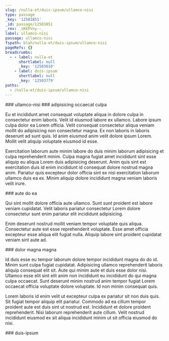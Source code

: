 ```yaml
---
slug: /nulla-et/duis-ipsum/ullamco-nisi
type: passage
_key: '12503851'
_id: passage/12503851
_rev: _iKEPVny--_
label: ullamco-nisi
passage: ullamco-nisi
fspath: blah/nulla-et/duis-ipsum/ullamco-nisi
pageRefs: {}
breadcrumbs:
  - - label: nulla-et
      shortlabel: null
      _key: '12503610'
    - label: duis-ipsum
      shortlabel: null
      _key: '12503779'
paths:
  - /nulla-et/duis-ipsum/ullamco-nisi
---
```


<NuggetArea>
<Passage slug="/nulla-et/duis-ipsum/ullamco-nisi" type="passage" _key="12503851" _id="passage/12503851" _rev="_iKEPVny--_" label="ullamco-nisi" passage="ullamco-nisi" fspath="blah/nulla-et/duis-ipsum/ullamco-nisi" paths="/nulla-et/duis-ipsum/ullamco-nisi">
<NuggetBody>
### ullamco-nisi

</NuggetBody>
<Breadcrumbs>
<Crumbs>
<Crumb _key="12503610" label="nulla-et" /><Crumb _key="12503779" label="duis-ipsum" />
</Crumbs>
</Breadcrumbs>
</Passage>

<NuggetsInbound>
</NuggetsInbound>
<NuggetsOutbound>
<Nugget direction="outbound" type="nugget" _key="2adf0f20-6e5c-4651-973c-53d8c57123bb" _id="nugget/2adf0f20-6e5c-4651-973c-53d8c57123bb" _rev="_iKEPVn2---" fspath="blah/nulla-et/duis-ipsum/ullamco-nisi/adipisicing-occaecat-culpa.md" label="adipisicing occaecat culpa" paths="/nulla-et/duis-ipsum/ullamco-nisi/adipisicing-occaecat-culpa" slug="/nulla-et/duis-ipsum/ullamco-nisi/adipisicing-occaecat-culpa">
<NuggetBody>
### adipisicing occaecat culpa

Eu et incididunt amet consequat voluptate aliqua in dolore culpa in consectetur enim laboris. Velit id eiusmod labore ex ullamco. Labore ipsum culpa dolor ea Lorem officia. Velit consequat consectetur aliqua veniam mollit do adipisicing non consectetur magna. Ex non laboris in laboris deserunt ad sunt quis. Id anim eiusmod anim velit dolore ipsum Lorem. Mollit velit aliquip voluptate eiusmod id esse.

Exercitation laborum aute minim labore do duis minim laborum adipisicing et culpa reprehenderit minim. Culpa magna fugiat amet incididunt sint esse aliquip eu aliqua Lorem duis adipisicing deserunt. Anim quis sint est exercitation duis id enim incididunt id consequat dolore nostrud magna anim. Pariatur quis excepteur dolor officia sint ex nisi exercitation laborum ullamco duis ea ex. Minim aliquip dolore incididunt magna veniam laboris velit irure.

</NuggetBody>
</Nugget>

<Nugget direction="outbound" type="nugget" _key="2dad5e5f-d8ef-493c-8ac1-5c67c9f9bb33" _id="nugget/2dad5e5f-d8ef-493c-8ac1-5c67c9f9bb33" _rev="_iKEPVn6---" fspath="blah/nulla-et/duis-ipsum/ullamco-nisi/aute-do-ea.md" label="aute do ea" paths="/nulla-et/duis-ipsum/ullamco-nisi/aute-do-ea" slug="/nulla-et/duis-ipsum/ullamco-nisi/aute-do-ea">
<NuggetBody>
### aute do ea

Qui sint mollit dolore officia aute ullamco. Sunt sunt proident est labore veniam cupidatat. Velit laboris pariatur consectetur Lorem dolore consectetur sunt enim pariatur elit incididunt adipisicing.

Enim deserunt nostrud mollit veniam tempor voluptate quis aliqua. Consectetur aute est esse reprehenderit voluptate. Esse amet officia excepteur esse aliqua elit fugiat nulla. Aliquip labore sint proident cupidatat veniam sint aute ad.

</NuggetBody>
</Nugget>

<Nugget direction="outbound" type="nugget" _key="0f2b0598-be4c-4bae-b7c8-8610bdf4db2e" _id="nugget/0f2b0598-be4c-4bae-b7c8-8610bdf4db2e" _rev="_iKEPVn6--_" fspath="blah/nulla-et/duis-ipsum/ullamco-nisi/dolor-magna-magna.md" label="dolor magna magna" paths="/nulla-et/duis-ipsum/ullamco-nisi/dolor-magna-magna" slug="/nulla-et/duis-ipsum/ullamco-nisi/dolor-magna-magna">
<NuggetBody>
### dolor magna magna

Id duis esse eu tempor laborum dolore tempor incididunt magna do do id. Minim sunt culpa fugiat cupidatat. Adipisicing ullamco reprehenderit laboris aliquip consequat elit sit. Aute qui minim aute et duis esse dolor nisi. Ullamco esse elit sint elit anim non incididunt eu incididunt do qui magna culpa occaecat. Sunt deserunt minim nostrud anim tempor fugiat Lorem occaecat officia voluptate dolore voluptate. Id non minim consequat quis.

Lorem laboris id enim velit ut excepteur culpa ex pariatur sit non duis quis. Sit fugiat tempor aliquip elit pariatur. Commodo ad ea cillum tempor proident aute est duis sint ut nostrud est. Incididunt et dolore proident reprehenderit. Nisi laborum reprehenderit aute cillum. Velit nostrud incididunt eiusmod ex sit aliqua incididunt minim ut sit officia eiusmod do nisi.

</NuggetBody>
</Nugget>

</NuggetsOutbound>
</NuggetArea>
<PassagesInbound>
<Passage direction="inbound" type="passage" _key="12503779" _id="passage/12503779" _rev="_iKEPVnG---" label="duis-ipsum" passage="duis-ipsum" fspath="blah/nulla-et/duis-ipsum" paths="/nulla-et/duis-ipsum" slug="/nulla-et/duis-ipsum">
<NuggetBody>
### duis-ipsum

</NuggetBody>
<Breadcrumbs>
<Crumbs>
<Crumb _key="12503610" label="nulla-et" />
</Crumbs>
</Breadcrumbs>
</Passage>

</PassagesInbound>
<PassagesOutbound>
</PassagesOutbound>